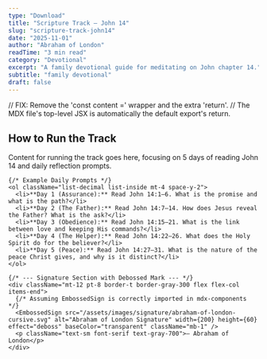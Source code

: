 ```yaml
---
type: "Download"
title: "Scripture Track — John 14"
slug: "scripture-track-john14"
date: "2025-11-01"
author: "Abraham of London"
readTime: "3 min read"
category: "Devotional"
excerpt: "A family devotional guide for meditating on John chapter 14."
subtitle: "family devotional"
draft: false
---
```


// FIX: Remove the 'const content =' wrapper and the extra 'return'.
// The MDX file's top-level JSX is automatically the default export's return.

<BrandFrame title="Scripture Track — John 14" subtitle="Assurance • Obedience • The Helper • Peace" pageSize="A4" >
  <div className="text-deepCharcoal">
    <h2>How to Run the Track</h2>
    <p>Content for running the track goes here, focusing on 5 days of reading John 14 and daily reflection prompts.</p>
    
    {/* Example Daily Prompts */}
    <ol className="list-decimal list-inside mt-4 space-y-2">
      <li>**Day 1 (Assurance):** Read John 14:1–6. What is the promise and what is the path?</li>
      <li>**Day 2 (The Father):** Read John 14:7–14. How does Jesus reveal the Father? What is the ask?</li>
      <li>**Day 3 (Obedience):** Read John 14:15–21. What is the link between love and keeping His commands?</li>
      <li>**Day 4 (The Helper):** Read John 14:22–26. What does the Holy Spirit do for the believer?</li>
      <li>**Day 5 (Peace):** Read John 14:27–31. What is the nature of the peace Christ gives, and why is it distinct?</li>
    </ol>

    {/* --- Signature Section with Debossed Mark --- */}
    <div className="mt-12 pt-8 border-t border-gray-300 flex flex-col items-end">
      {/* Assuming EmbossedSign is correctly imported in mdx-components */}
      <EmbossedSign src="/assets/images/signature/abraham-of-london-cursive.svg" alt="Abraham of London Signature" width={200} height={60} effect="deboss" baseColor="transparent" className="mb-1" />
      <p className="text-sm font-serif text-gray-700">— Abraham of London</p>
    </div>
  </div>
</BrandFrame>